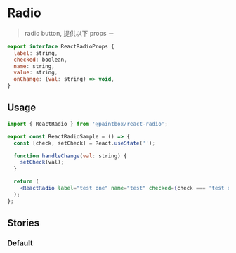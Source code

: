 
<Meta title="React/Form/Radio" />

# Radio

> radio button, 提供以下 props －

```javascript
export interface ReactRadioProps {
  label: string,
  checked: boolean,
  name: string,
  value: string,
  onChange: (val: string) => void,
}
```

## Usage

```jsx
import { ReactRadio } from '@paintbox/react-radio';

export const ReactRadioSample = () => {
  const [check, setCheck] = React.useState('');

  function handleChange(val: string) {
    setCheck(val);
  }

  return (
    <ReactRadio label="test one" name="test" checked={check === 'test one'} value="test one" onChange={handleChange} />
  );
};
```

## Stories
### Default

<Canvas>
  <Story name="Default">
    <ReactRadioSample />
  </Story>
</Canvas>